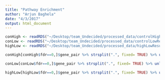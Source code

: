 ```yaml
---
title: "Pathway Enrichment"
author: "Arjun Baghela"
date: "4/3/2017"
output: html_document
---
```



```r

conHigh <- readRDS("~/Desktop/team_Undecided/processed_data/controlHighResults.rds")
conLow <- readRDS("~/Desktop/team_Undecided/processed_data/controlLowResults.rds")
highLow <- readRDS("~/Desktop/team_Undecided/processed_data/highLowResults.rds")

conHigh[conHigh$fdr==0,]$gene_pair %>% strsplit(".", fixed= TRUE) %>% unlist() %>% unique() %>% length()

conLow[conLow$fdr==0,]$gene_pair %>% strsplit(".", fixed= TRUE) %>% unlist() %>% unique() %>% length()

highLow[highLow$fdr==0,]$gene_pair %>% strsplit(".", fixed= TRUE) %>% unlist() %>% unique() %>% length()


```

